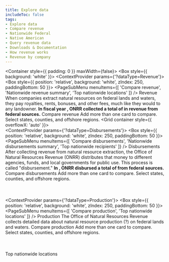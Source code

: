 ```yaml
---
title: Explore data
includeToc: false
tags: 
- Explore data
- Compare revenue
- Nationwide Federal
- Native American
- Query revenue data
- Downloads & Documentation
- How revenue works
- Revenue by company
---
```


<Container style={{ padding: 0 }} maxWidth={false}>
  <Box style={{ background: 'white' }}>
    <ExploreData>
      <ContextProvider params={'?dataType=Revenue'}>
        <Revenue>
          <MapContext>
            <RevenueMap />
            <SummaryCards>
              <RevenueSummaryTrends />
              <RevenueSummaryTopCommodities />
            </SummaryCards>
          </MapContext>
          <Box style={{ position: 'relative', background: 'white', zIndex: 250, paddingBottom: 50 }}>
            <Box name="exploreDataContent" className="explore-data-content">
              <CompareContext>
                <PageSubMenu
                  menuItems={[
                    'Compare revenue',
                    'Nationwide revenue summary',
                    'Top nationwide locations'
                  ]} />
                <Container>
                  <Grid container>
                    <Grid item md={12}>
                      <Box mb={1} color="secondary.main" borderBottom={5}>
                        <Box component="h2" color="secondary.dark">Revenue</Box>
                      </Box>
                      <Typography variant="body1">
                        When companies extract natural resources on federal lands and waters, they pay royalties, rents, bonuses, and other fees, much like they would to any landowner. <strong>In fiscal year <Year />, ONRR collected a total of <LocationTotal location='Nationwide Federal' /> in revenue from federal sources.</strong>
                      </Typography>
                    </Grid>
                  </Grid>
                </Container>
                <Container id="compare-revenue">
                  <Grid container>
                    <Grid item md={12}>
                      <Box color="secondary.main" mt={5} mb={2} borderBottom={2}>
                        <Box component="h3" color="secondary.dark">Compare revenue</Box>
                      </Box>
                      <Box fontSize="body1.fontSize">
                        Add more than one card to compare.  Select states, counties, and offshore regions.
                      </Box>
                    </Grid>
                  </Grid>
                  <Grid container style={{ overflowX: 'auto' }}>
                    <Grid item md={12}>
                      <DetailCards> 
                        <RevenueDetailTrends />
                        <RevenueDetailCommodities />
                        <RevenueDetailTypes />
                        <RevenueCountyMap />
                      </DetailCards>
                    </Grid>
                  </Grid>
                </Container>
                <RevenueOverTime title="Revenue over time" />         
              </CompareContext>
              <RevenueNationalSummary title="Nationwide revenue summary" />
              <TopLocations title="Top nationwide locations" />
            </Box>
          </Box>
        </Revenue>
      </ContextProvider>
      <ContextProvider params={'?dataType=Disbursements'}>
        <Disbursements>
          <MapContext>
            <DisbursementMap />
            <SummaryCards>
              <DisbursementTrend />
              <DisbursementRecipientSummary/>
            </SummaryCards>
          </MapContext>
          <Box style={{ position: 'relative', background: 'white', zIndex: 250, paddingBottom: 50 }}>
            <Box name="exploreDataContent" className="explore-data-content">
              <CompareContext>
                <PageSubMenu
                  menuItems={[
                    'Compare disbursements',
                    'Nationwide disbursements summary',
                    'Top nationwide recipients'
                  ]}
                 />
                <Container>
                  <Grid container>
                    <Grid item md={12}>
                      <Box mb={1} color="secondary.main" borderBottom={5}>
                        <Box component="h2" color="secondary.dark">Disbursements</Box>
                      </Box>
                      <Typography variant="body1">
                        After collecting revenue from natural resource extraction, the Office of Natural Resources Revenue (ONRR) distributes that money to different agencies, funds, and local governments for public use. This process is called "disbursement." <strong>In <Year />, ONRR disbursed a total of <DisbursementLocationTotal location='Nationwide Federal' /> from federal sources.</strong>
                      </Typography>
                    </Grid>
                  </Grid>
                </Container>
                <Container id="compare-disbursements">
                  <Grid container>
                    <Grid item md={12}>
                      <Box color="secondary.main" mt={5} mb={2} borderBottom={2}>
                        <Box component="h3" color="secondary.dark">Compare disbursements</Box>
                      </Box>
                      <Box fontSize="body1.fontSize">
                        Add more than one card to compare.  Select states, counties, and offshore regions.
                      </Box>
                    </Grid>
                  </Grid>
                  <Grid container>
                    <Grid item md={12}>
                      <DetailCards>  
                        <DisbursementDetailTrends />
                        <DisbursementRecipients />
                        <DisbursementSources />  
                      </DetailCards>
                    </Grid>
                  </Grid>
                </Container>
                <DisbursementsOverTime title="Disbursements over time"  />   
              </CompareContext>         
              <NationwideDisbursementSummary title="Nationwide disbursements summary" />
              <DisbursementTopRecipients title="Top nationwide recipients" />
            </Box>
          </Box>
        </Disbursements>
      </ContextProvider>
      <ContextProvider params={'?dataType=Production'}>
        <Production>
          <MapContext>
            <ProductionMap />
            <SummaryCards>
              <ProductionSummaryTrends /> 
            </SummaryCards>
          </MapContext>
          <Box style={{ position: 'relative', background: 'white', zIndex: 250, paddingBottom: 50 }}>
            <Box name="exploreDataContent" className="explore-data-content">
              <CompareContext>
                <PageSubMenu
                  menuItems={[
                    'Compare production',
                    'Top nationwide locations'
                  ]}
                 />
                <Container>
                  <Grid container>
                    <Grid item md={12}>
                      <Box mb={1} color="secondary.main" borderBottom={5}>
                        <Box component="h2" color="secondary.dark">Production</Box>
                      </Box>
                      <Typography variant="body1">
                        The Office of Natural Resources Revenue collects detailed data about natural resource production (?) on federal lands and waters.
                      </Typography>
                    </Grid>
                  </Grid>
                </Container>
                <Container id="compare-oil-production">
                  <Grid container>
                    <Grid item md={12}>
                      <Box color="secondary.main" mt={5} mb={2} borderBottom={2}>
                        <Box component="h3" color="secondary.dark">Compare production</Box>
                      </Box>
                      <Box fontSize="body1.fontSize">
                        Add more than one card to compare.  Select states, counties, and offshore regions.
                      </Box>
                    </Grid>
                  </Grid>
                  <Grid container>
                    <Grid item md={12}>
                      <DetailCards>     
                        <ProductionDetailTrends />
                        <ProductionLandCategory title="Production over time"  />        
                        <ProductionTopLocations title="Top locations" vertical maxLegendWidth='800px' />   
                        <ProductionCountyMap />
                      </DetailCards>
                    </Grid>
                  </Grid>
                </Container>       
                <ProductionOverTime title="Production over time" />
              </CompareContext>
              <Container id="top-nationwide-locations">
                <Grid container>
                  <Grid item md={12}>
                    <Box mb={1} color="secondary.main" borderBottom={5}>
                      <Box component="h2" color="secondary.dark">Top nationwide locations</Box>
                    </Box>               
                    <ProductionTopLocations horizontal />
                  </Grid>
                </Grid>
              </Container>
            </Box>
          </Box>
        </Production>
      </ContextProvider>
    </ExploreData>
  </Box>
</Container>


